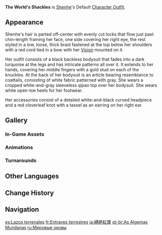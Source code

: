 {{Outfit Infobox
|id           = 206300
|image        = <gallery>
Character Shenhe Full Wish.png|Wish
Character Shenhe Game.png|In-Game
</gallery>
|character    = Shenhe
|type         = Default
|description  = Shenhe's outfit. These elegant garments have accompanied her through long years of training. The [[red ropes]] that surround her body are fetters and wards simultaneously.
|obtain       = Unlocked upon obtaining character
}}
'''The World's Shackles''' is [[Shenhe]]'s Default [[Character Outfit]].

==Appearance==
<!-- Keep appearance section short and concise. Limit to 1-2 paragraphs (preferably 1 paragraph) with 3-4 sentences each. -->
Shenhe's hair is parted off-center with evenly cut locks that flow just past chin-length framing her face, one side covering her right eye, the rest styled in a low, loose, thick braid fastened at the top below her shoulders with a red cord tied in a bow with her {{Cryo}} [[Vision]] mounted on it.

Her outfit consists of a black backless bodysuit that fades into a dark turquoise at the legs and has intricate patterns all over it. It extends to her hands, covering her middle fingers with a gold stud on each of the knuckles. At the back of her bodysuit is an article bearing resemblance to coattails, consisting of white fabric patterned with gray. She wears a cropped white-and-gray sleeveless qipao top over her bodysuit. She wears white open-toe heels for her footwear.

Her accessories consist of a detailed white-and-black curved headpiece and a red cloverleaf knot with a tassel as an earring on her right ear.

==Gallery==
===In-Game Assets===
{{Assets/Outfit|The World's Shackles|nomain=1}}

===Animations===
{{Preview/CharacterAnimations|Shenhe|nocaption=1}}

===Turnarounds===
{{Turnarounds}}

==Other Languages==
{{Other Languages
|en      = The World's Shackles
|zhs     = 缚绝红尘
|zhs_rm  = Fù Jué Hóngchén
|zht     = 縛絕紅塵
|zht_rm  = Fù Jué Hóngchén
|zh_tl   = Severed Ties of the Mundane World
|ja      = 縛絶紅塵
|ja_rm   = Bakuzetsu Koujin{{Assumed}}
|ja_tl   = Severed Ties of the Mundane World{{sino|ja}}
|ko      = 속세의 굴레
|ko_rm   = Sokse-ui Gulle
|ko_tl   = Restraint of Mundane World
|es      = Lazos terrenales
|es_tl   = Earthly Ties
|fr      = Entraves terrestres
|fr_tl   = Earthly Shackles
|ru      = Мировые оковы
|ru_tl   = World Shackles
|th      = เชือกแดงแห่งพันธนาการ
|th_rm   = Chueak Daeng Haeng Phanthanakan
|th_tl   = Red Ropes of Imprisonment
|vi      = Trói Buộc Hồng Trần
|vi_tl   = Shackles of Mortal World
|de      = Fesseln der Welt
|de_tl   = Shackles of the World
|id      = The World's Shackles
|pt      = As Algemas Mundanas
|pt_tl   = The Mundane Handcuffs
|tr      = Dünyanın Kelepçeleri
|tr_tl   = The World's Shackles
|it      = Catene del mondo
|it_tl   = The World's Shackles
}}

==Change History==
{{Change History|2.4}}

==Navigation==
{{Dressing Room Navbox|type=outfit}}

[[es:Lazos terrenales]]
[[fr:Entraves terrestres]]
[[ja:縛絶紅塵]]
[[pt-br:As Algemas Mundanas]]
[[ru:Мировые оковы]]